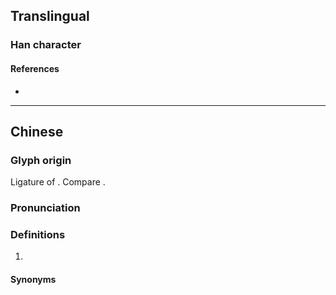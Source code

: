 {{character info/new}}
==Translingual==

===Han character===
{{Han char|rn=38|rad=女|as=10|sn=13|four=|canj=MFMWV|ids=⿱不要}}

====References====
* {{Han ref|kx=0269.181|hdz=21071.130|uh=5AD1|ud=23249}}

----

==Chinese==
{{zh-forms}}

===Glyph origin===
Ligature of {{zh-m|*不要}}. Compare {{cog|wuu|𧟰}}.

===Pronunciation===
{{zh-pron
|m=báo,biáo
|m-s=biao4
|dg=бо1
|cat=
}}

===Definitions===
{{zh-hanzi}}

# {{lb|zh|regional}} {{contraction of|zh|不要|t=do not}}

====Synonyms====
{{zh-dial|別}}
